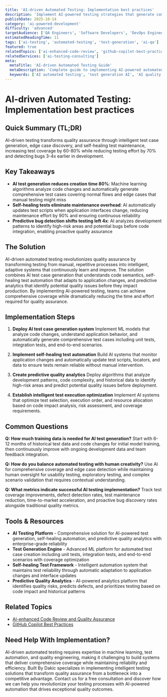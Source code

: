 ```yaml
---
title: 'AI-driven Automated Testing: Implementation best practices'
description: 'Implement AI-powered testing strategies that generate comprehensive test cases, detect edge cases, and improve coverage by 60-80% while reducing testing time by 70%.'
publishDate: 2025-10-14
category: 'ai-powered-development'
difficulty: 'advanced'
targetAudience: ['QA Engineers', 'Software Developers', 'DevOps Engineers']
estimatedReadingTime: 11
tags: ['ai-testing', 'automated-testing', 'test-generation', 'ai-qa']
featured: true
relatedTopics: ['ai-enhanced-code-review', 'github-copilot-best-practices']
relatedServices: ['ai-testing-consulting']
meta:
  metaTitle: 'AI-driven Automated Testing Guide'
  metaDescription: 'Complete guide to implementing AI-powered automated testing for comprehensive test generation and edge case detection.'
  keywords: ['AI automated testing', 'test generation AI', 'AI quality assurance', 'automated testing strategies']
---
```


# AI-driven Automated Testing: Implementation best practices

## Quick Summary (TL;DR)

AI-driven testing transforms quality assurance through intelligent test case generation, edge case discovery, and self-healing test maintenance, increasing test coverage by 60-80% while reducing testing effort by 70% and detecting bugs 3-4x earlier in development.

## Key Takeaways

- **AI test generation reduces creation time 80%**: Machine learning algorithms analyze code changes and automatically generate comprehensive test cases covering normal flows and edge cases that manual testing might miss
- **Self-healing tests eliminate maintenance overhead**: AI automatically updates test scripts when application interfaces change, reducing maintenance effort by 90% and ensuring continuous reliability
- **Predictive bug detection shifts testing left 4x**: AI analyzes development patterns to identify high-risk areas and potential bugs before code integration, enabling proactive quality assurance

## The Solution

AI-driven automated testing revolutionizes quality assurance by transforming testing from manual, repetitive processes into intelligent, adaptive systems that continuously learn and improve. The solution combines AI test case generation that understands code semantics, self-healing test automation that adapts to application changes, and predictive analytics that identify potential quality issues before they impact production. By implementing AI-powered testing, teams can achieve comprehensive coverage while dramatically reducing the time and effort required for quality assurance.

## Implementation Steps

1. **Deploy AI test case generation system**
   Implement ML models that analyze code changes, understand application behavior, and automatically generate comprehensive test cases including unit tests, integration tests, and end-to-end scenarios.

2. **Implement self-healing test automation**
   Build AI systems that monitor application changes and automatically update test scripts, locators, and data to ensure tests remain reliable without manual intervention.

3. **Create predictive quality analytics**
   Deploy algorithms that analyze development patterns, code complexity, and historical data to identify high-risk areas and predict potential quality issues before deployment.

4. **Establish intelligent test execution optimization**
   Implement AI systems that optimize test selection, execution order, and resource allocation based on code impact analysis, risk assessment, and coverage requirements.

## Common Questions

**Q: How much training data is needed for AI test generation?**
Start with 6-12 months of historical test data and code changes for initial model training, then continuously improve with ongoing development data and team feedback integration.

**Q: How do you balance automated testing with human creativity?**
Use AI for comprehensive coverage and edge case detection while maintaining human oversight for usability testing, exploratory testing, and complex scenario validation that requires contextual understanding.

**Q: What metrics indicate successful AI testing implementation?**
Track test coverage improvements, defect detection rates, test maintenance reduction, time-to-market acceleration, and proactive bug discovery rates alongside traditional quality metrics.

## Tools & Resources

- **AI Testing Platform** - Comprehensive solution for AI-powered test generation, self-healing automation, and predictive quality analytics with enterprise-grade reliability
- **Test Generation Engine** - Advanced ML platform for automated test case creation including unit tests, integration tests, and end-to-end scenarios with coverage optimization
- **Self-healing Test Framework** - Intelligent automation system that maintains test reliability through automatic adaptation to application changes and interface updates
- **Predictive Quality Analytics** - AI-powered analytics platform that identifies quality risks, predicts defects, and prioritizes testing based on code impact and historical patterns

## Related Topics

- [AI-enhanced Code Review and Quality Assurance]({{/topics/ai-enhanced-code-review}})
- [GitHub Copilot Best Practices]({{/topics/github-copilot-best-practices}})

## Need Help With Implementation?

AI-driven automated testing requires expertise in machine learning, test automation, and quality engineering, making it challenging to build systems that deliver comprehensive coverage while maintaining reliability and efficiency. Built By Dakic specializes in implementing intelligent testing solutions that transform quality assurance from a bottleneck into a competitive advantage. Contact us for a free consultation and discover how we can help you revolutionize your testing processes with AI-powered automation that drives exceptional quality outcomes.
